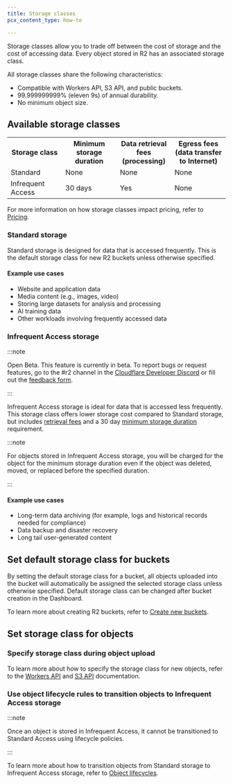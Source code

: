 ```yaml
---
title: Storage classes
pcx_content_type: how-to

---
```



Storage classes allow you to trade off between the cost of storage and the cost of accessing data. Every object stored in R2 has an associated storage class.

All storage classes share the following characteristics:

* Compatible with Workers API, S3 API, and public buckets.
* 99.999999999% (eleven 9s) of annual durability.
* No minimum object size.

## Available storage classes

<table>
  <tbody>
    <th style="width:25%">
      Storage class
    </th>
    <th style="width:25%">
      Minimum storage duration
    </th>
    <th style="width:25%">
      Data retrieval fees (processing)
    </th>
    <th style="width:25%">
      Egress fees (data transfer to Internet)
    </th>
    <tr>
      <td>
        Standard
      </td>
      <td>
        None
      </td>
      <td>
        None
      </td>
      <td>
        None
      </td>
    </tr>
    <tr>
      <td>
        Infrequent Access <inline-pill style="beta" />
      </td>
      <td>
        30 days
      </td>
      <td>
        Yes
      </td>
      <td>
        None
      </td>
    </tr>
  </tbody>
</table>

For more information on how storage classes impact pricing, refer to [Pricing](/r2/pricing/).

### Standard storage

Standard storage is designed for data that is accessed frequently. This is the default storage class for new R2 buckets unless otherwise specified.

#### Example use cases

* Website and application data
* Media content (e.g., images, video)
* Storing large datasets for analysis and processing
* AI training data
* Other workloads involving frequently accessed data

### Infrequent Access storage <Badge text="Beta" variant="caution" size="small" />

:::note

Open Beta. This feature is currently in beta. To report bugs or request features, go to the #r2 channel in the [Cloudflare Developer Discord](https://discord.cloudflare.com) or fill out the [feedback form](https://forms.gle/5FqffSHcsL8ifEG8A).


:::

Infrequent Access storage is ideal for data that is accessed less frequently. This storage class offers lower storage cost compared to Standard storage, but includes [retrieval fees](/r2/pricing/#data-retrieval) and a 30 day [minimum storage duration](/r2/pricing/#minimum-storage-duration) requirement.

:::note


For objects stored in Infrequent Access storage, you will be charged for the object for the minimum storage duration even if the object was deleted, moved, or replaced before the specified duration.


:::

#### Example use cases

* Long-term data archiving (for example, logs and historical records needed for compliance)
* Data backup and disaster recovery
* Long tail user-generated content

## Set default storage class for buckets

By setting the default storage class for a bucket, all objects uploaded into the bucket will automatically be assigned the selected storage class unless otherwise specified. Default storage class can be changed after bucket creation in the Dashboard.

To learn more about creating R2 buckets, refer to [Create new buckets](/r2/buckets/create-buckets/).

## Set storage class for objects

### Specify storage class during object upload

To learn more about how to specify the storage class for new objects, refer to the [Workers API](/r2/api/workers/) and [S3 API](/r2/api/s3/) documentation.

### Use object lifecycle rules to transition objects to Infrequent Access storage

:::note


Once an object is stored in Infrequent Access, it cannot be transitioned to Standard Access using lifecycle policies.


:::

To learn more about how to transition objects from Standard storage to Infrequent Access storage, refer to [Object lifecycles](/r2/buckets/object-lifecycles/).
